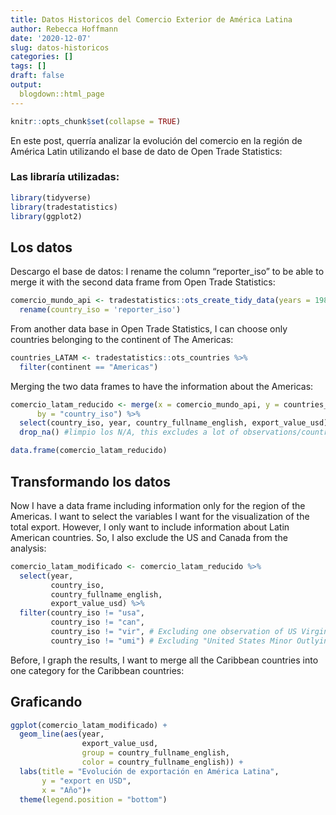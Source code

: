 ```yaml
---
title: Datos Historicos del Comercio Exterior de América Latina
author: Rebecca Hoffmann
date: '2020-12-07'
slug: datos-historicos
categories: []
tags: []
draft: false
output:
  blogdown::html_page
---
```


```r
knitr::opts_chunk$set(collapse = TRUE)
```

En este post, querría analizar la evolución del comercio en la región de América Latin utilizando el base de dato de Open Trade Statistics:

### Las libraría utilizadas:

```r
library(tidyverse)
library(tradestatistics)
library(ggplot2)
```
## Los datos
Descargo el base de datos:
I rename the column "reporter_iso" to be able to merge it with the second data frame from Open Trade Statistics:
```r
comercio_mundo_api <- tradestatistics::ots_create_tidy_data(years = 1980:2018, reporters = "all", partners = "all") %>%
  rename(country_iso = 'reporter_iso')
```

From another data base in Open Trade Statistics, I can choose only countries belonging to the continent of The Americas:

```r
countries_LATAM <- tradestatistics::ots_countries %>%
  filter(continent == "Americas") 
```

Merging the two data frames to have the information about the Americas:
```r
comercio_latam_reducido <- merge(x = comercio_mundo_api, y = countries_LATAM,
      by = "country_iso") %>%
  select(country_iso, year, country_fullname_english, export_value_usd) %>%
  drop_na() #limpio los N/A, this excludes a lot of observations/countries - I need to check this again

data.frame(comercio_latam_reducido)
```

## Transformando los datos
Now I have a data frame including information only for the region of the Americas.
I want to select the variables I want for the visualization of the total export. However, I only want to include information about Latin American countries. So, I also exclude the US and Canada from the analysis:
```r
comercio_latam_modificado <- comercio_latam_reducido %>%
  select(year, 
         country_iso, 
         country_fullname_english, 
         export_value_usd) %>%
  filter(country_iso != "usa",
         country_iso != "can",
         country_iso != "vir", # Excluding one observation of US Virgin Islands
         country_iso != "umi") # Excluding "United States Minor Outlying Islands"
```

Before, I graph the results, I want to merge all the Caribbean countries into one category for the Caribbean countries:

## Graficando
```r
ggplot(comercio_latam_modificado) +
  geom_line(aes(year,
                export_value_usd,
                group = country_fullname_english,
                color = country_fullname_english)) +
  labs(title = "Evolución de exportación en América Latina",
       y = "export en USD",
       x = "Año")+
  theme(legend.position = "bottom")
```